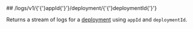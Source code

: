 
<MethodPill method="get" />
## /logs/v1/{'{'}appId{'}'}/deployment/{'{'}deploymentId{'}'}

Returns a stream of logs for a [deployment](https://hathora.dev/docs/concepts/hathora-entities#deployment) using `appId` and `deploymentId`.